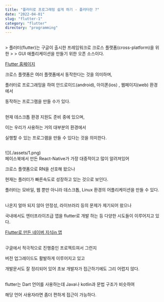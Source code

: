 ```yaml
---
title: "플러터로 프로그래밍 쉽게 하기 - 플러터란 ?"
date: "2022-04-01"
slug: "flutter-1"
category: "flutter"
directory: "programming"
---
```


<br/>
> 플러터(flutter)는 구글이 출시한 프레임워크로 크로스 플랫폼(cross-platform)을 위한
>
> GUI 애플리케이션을 만들기 위한 오픈 소스이다.


[Flutter 홈페이지](https://flutter.dev/)
<br/>
 

크로스 플랫폼은 여러 플랫폼에서 동작한다는 것을 의미하며,

플러터로 프로그래밍을 하여 안드로이드(android), 아이폰(ios) , 웹페이지(web) 환경에서

동작하는 프로그램을 만들 수가 있다.

 

 
<br/>
현재 데스크톱 환경 지원도 준비 중에 있으며,

이는 우리가 사용하는 거의 대부분의 환경에서

실행할 수 있는 프로그램을 만들 수 있다는 것을 의미한다.

<br/>
![](./assets/1.png)

 
<br/>
페이스북에서 만든 React-Native가 가장 대중적이고 많이 알려져있어

크로스 플랫폼으로 RN을 선호해 왔으나

현재는 플러터가 빠른속도로 성장하고 있는 것으로 보인다.

플러터는 모바일, 웹 뿐만 아니라 데스크톱, Linux 환경의 어플리케이션을 만들 수 있다.
 
 
<br/>
나온지 얼마 되지 않아 안정성, 라이브러리 등의 문제가 제기되어 왔으나

국내에서도 엔터프라이즈급 앱을 flutter로 개발 하는 등 다양한 시도들이 이루어지고 있다.

[Flutter로 만든 네이버 지식in 앱](https://d2.naver.com/helloworld/3384599)


<br/>
구글에서 적극적으로 진행중인 프로젝트여서 그런지

버전 업그레이드도 활발하게 이루어지고 있고

개발문서도 잘 정리되어 있어 초보 개발자가 접근하기에도 그리 어렵지 않다.

<br/>
flutter는 Dart 언어를 사용하는데 Java나 kotlin과 문법 구조가 비슷하여

해당 언어 사용자라면 좀더 편하게 접근이 가능하다.

 

 

 